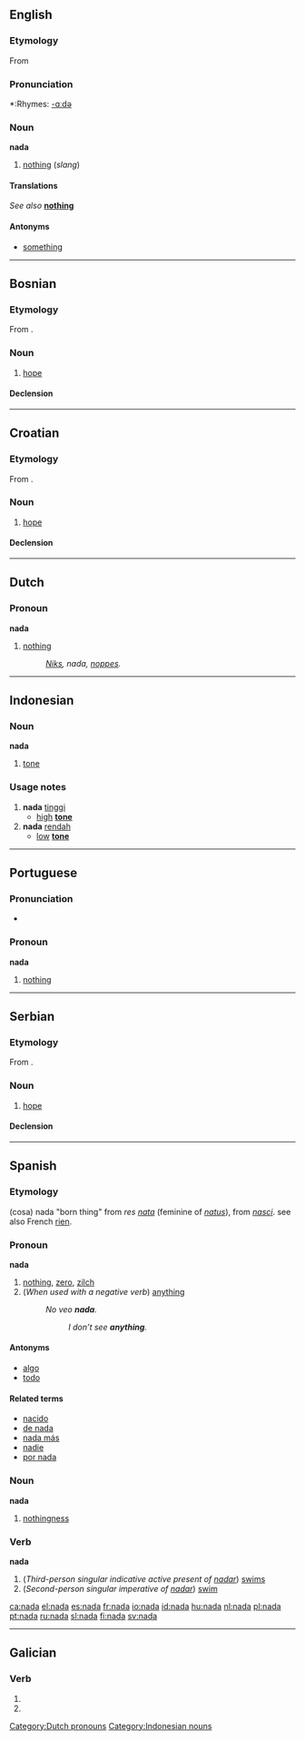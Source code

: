 {{see|Nada}}
==English==

===Etymology===
From {{Sp.|tl}} {{term|nada||nothing|lang=es}}

===Pronunciation===
*:Rhymes: [[Rhymes:English:-ɑːdə|-ɑːdə]]

===Noun===
'''nada'''

# [[nothing]] (''slang'')

====Translations====
''See also '' '''[[nothing]]'''

====Antonyms====
*[[something]]

----

==Bosnian==

===Etymology===
From {{proto|Slavic|nada||nadědja|lang=bs}}.

===Noun===
{{bs-noun|g=f|nade|head=náda}}

# [[hope]]

====Declension====
{{bs-decl-noun
|nada|nade
|nade|nada
|nadi|nadama
|nadu|nade
|nado|nade
|nadom|nadama
|nadi|nadama
}}

----

==Croatian==

===Etymology===
From {{proto|Slavic|nada||nadědja|lang=hr}}.

===Noun===
{{infl|hr|noun|g=f|head=náda}}

# [[hope]]

====Declension====
{{hr-decl-noun
|nada|nade
|nade|nada
|nadi|nadama
|nadu|nade
|nado|nade
|nadi|nadama
|nadom|nadama
}}

----

==Dutch==

===Pronoun===
'''nada'''

# [[nothing]]
#:''[[niks|Niks]], nada, [[noppes]].''

[[Category:Dutch pronouns]]

----

==Indonesian==

===Noun===
'''nada'''

# [[tone]]

===Usage notes===
# '''nada''' [[tinggi]]
#* [[high]] '''[[tone]]'''
# '''nada''' [[rendah]]
#* [[low]] '''[[tone]]'''

[[Category:Indonesian nouns]]

----

==Portuguese==

===Pronunciation===
*{{SAMPA|/"nada/}}

===Pronoun===
'''nada'''  {{context|Indefinite pronoun}}

# [[nothing]]

----

==Serbian==

===Etymology===
From {{proto|Slavic|nada||nadědja|lang=sr}}.

===Noun===
{{sr-noun|g=f|pl=nade|cyr=нада}}

# [[hope]]

====Declension====
{{sr-decl-noun
|nada|nade
|nade|nada
|nadi|nadama
|nadu|nade
|nado|nade
|nadom|nadama
|nadi|nadama
}}

----

==Spanish==

===Etymology===
(cosa) nada "born thing" from {{L.|es}} ''res [[nata]]'' (feminine of ''[[natus]]''), from ''[[nasci]]''. see also French [[rien]].

===Pronoun===
'''nada'''  {{context|Indefinite pronoun}}

# [[nothing]], [[zero]], [[zilch]]
# (''When used with a negative verb'') [[anything]]
#:''No veo '''nada'''.''
#::''I don’t see '''anything'''.''

====Antonyms====
*[[algo]]
*[[todo]]

====Related terms====
*[[nacido]]
*[[de nada]]
*[[nada más]]
*[[nadie]]
*[[por nada]]

===Noun===
'''nada'''
# [[nothingness]]

===Verb===
'''nada'''

# (''Third-person singular indicative active present of [[nadar]]'') [[swims]]
# (''Second-person singular imperative of [[nadar]]'') [[swim]]

[[ca:nada]]
[[el:nada]]
[[es:nada]]
[[fr:nada]]
[[io:nada]]
[[id:nada]]
[[hu:nada]]
[[nl:nada]]
[[pl:nada]]
[[pt:nada]]
[[ru:nada]]
[[sl:nada]]
[[fi:nada]]
[[sv:nada]]

----
==Galician==
===Verb===
{{gl-verb-form}}

# {{conjugation of|[[nadar#Galician|nadar]]||3|s|pres|ind}}
# {{conjugation of|[[nadar#Galician|nadar]]||2|s|imp}}

{{rfc-auto}}